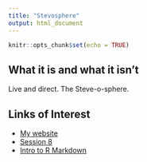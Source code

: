 ```yaml
---
title: "Stevosphere"
output: html_document
---
```


```r
knitr::opts_chunk$set(echo = TRUE)
```

## What it is and what it isn't

Live and direct.  The Steve-o-sphere.

## Links of Interest

- [My website](sformel.github.io)
- [Session 8](session8.html)
- [Intro to R Markdown](intro_to_r_markdown.html)